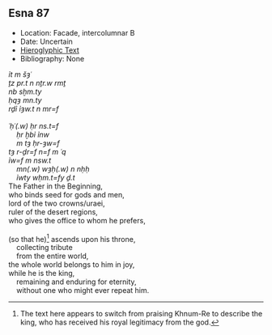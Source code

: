 ## Esna 87 {-}

<style>
  .col2 {
    columns: 2 300px;         /* number of columns and width in pixels*/
    -webkit-columns: 2 300px; /* chrome, safari */
    -moz-columns: 2 300px;    /* firefox */
    -webkit-column-break-inside: avoid;
    -page-break-inside: avoid;
    -break-inside: avoid;
  }

</style>


- Location: Facade, intercolumnar B
- Date: Uncertain
- [Hieroglyphic Text](https://www.ifao.egnet.net/uploads/publications/enligne/Temples-Esna002.pdf#page=251){target="_blank"}
- Bibliography: None

<div class="col2">

| *ỉt m šȝʿ*  
| *ṯz pr.t n nṯr.w rmṯ*  
| *nb sḫm.ty*  
| *ḥqȝ mn.ty*  
| *rḏỉ ỉȝw.t n mr=f*  
|  
| *ʿḥʿ(.w) ḥr ns.t=f*  
|     *ḥr ḫbỉ ỉnw*  
|     *m tȝ ḥr-ȝw=f*  
| *tȝ r-ḏr=f n=f m ʿq*  
| *ỉw=f m nsw.t*  
|     *mn(.w) wȝḥ(.w) n nḥḥ*  
|     *ỉwty wḥm.t=fy ḏ.t* 


| The Father in the Beginning,  
| who binds seed for gods and men,  
| lord of the two crowns/uraei,  
| ruler of the desert regions,  
| who gives the office to whom he prefers,
|  
| (so that he)[^fn-1] ascends upon his throne,
|     collecting tribute
|     from the entire world,
| the whole world belongs to him in joy,
| while he is the king,  
|     remaining and enduring for eternity,
|     without one who might ever repeat him.

</div>

[^fn-1]: The text here appears to switch from praising Khnum-Re to describe the king, who has received his royal legitimacy from the god.
